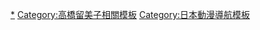 {{Navbox
|name = 亂馬½
|title = [[亂馬½|亂馬{{math|{{sfrac|1|2}}}}]]
|groupstyle = text-align:center;
| group1 = 作品
|  abbr1 = 作品
|  list1 = {{Navbox|child
| groupstyle = width:8em
| liststyle  = width:auto
|group1 = 媒介展開
|list1 = [[亂馬½#電視動畫|電視動畫]]（[[亂馬½#亂馬½（第1期）|亂馬{{math|{{sfrac|1|2}}}}]] &#124; [[亂馬½#亂馬½ 熱鬥篇|亂馬{{math|{{sfrac|1|2}}}} 熱鬥篇]]） &#124; OVA（[[亂馬½#OVA|1993年－1996年發行]] &#124; {{link-ja|亂馬½ 惡夢！春眠香|らんま1/2 悪夢!春眠香|惡夢！春眠香}}） &#124; [[亂馬½#劇場版|電影動畫]]（{{link-ja|亂馬½：中國寢崑崙大決戰！規則無視的激鬥篇!!|らんま1/2 中国寝崑崙大決戦! 掟やぶりの激闘篇!!|第1部}} &#124; {{link-ja|亂馬½：決戰桃幻鄉！奪回新娘子!!|らんま1/2 決戦桃幻郷! 花嫁を奪りもどせ!!|第2部}} &#124; {{link-ja|亂馬½：超無差別決戰！亂馬隊VS傳說的鳳凰|らんま1/2 超無差別決戦! 乱馬チームVS伝説の鳳凰|第3部}}） &#124; [[亂馬½#電視劇|電視劇]]
|group2 = [[亂馬½#遊戲列表|遊戲]]
|list2 = {{link-ja|亂馬½ (Game Boy版遊戲)|らんま1/2 (ゲームボーイ)|亂馬{{math|{{sfrac|1|2}}}} (GB)}} &#124; {{link-ja|亂馬½ (PC-Engine版遊戲)|らんま1/2 (PCエンジン)|亂馬{{math|{{sfrac|1|2}}}} (PC-Engine)}} &#124; {{link-ja|亂馬½ 飛龍傳說|らんま1/2 飛龍伝説|飛龍傳說}} &#124; {{link-ja|亂馬½ 囚禁的新娘|らんま1/2 とらわれの花嫁|囚禁的新娘}} &#124; {{link-ja|亂馬½ 町內激鬥篇|らんま1/2 町内激闘篇|町内激闘篇}} &#124; [[亂馬½ 熱烈格鬥篇|熱烈格鬥篇]] &#124; {{link-ja|亂馬½ 打倒，元祖無差別格鬥流！|らんま1/2 打倒、元祖無差別格闘流!|打倒，元祖無差別格鬥流！}} &#124; {{link-ja|亂馬½ 爆烈亂鬥篇|らんま1/2 爆烈乱闘篇|爆烈亂鬥篇}} &#124; {{link-ja|亂馬½ 白蘭愛歌|らんま1/2 白蘭愛歌|白蘭愛歌}} &#124; [[亂馬½ 格劇問答!!|格劇問答!!]] &#124; {{link-ja|亂馬½ 朱貓團的秘寶|らんま1/2 朱猫団的秘宝|朱貓團的秘寶}} &#124; [[亂馬½ 超技亂舞篇|超技亂舞篇]] &#124; [[亂馬½ 奧義邪暗拳|奧義邪暗拳]] &#124; [[亂馬½ Battle Renaissance|Battle Renaissance]]
}}
| group2 = 主題歌
|  abbr2 = 主題歌
|  list2 = {{Navbox|child
| groupstyle = width:8em;
| liststyle = width:auto;
| group1 = 電視動畫
|  abbr1 = 主題歌
|  list1 = {{Navbox|child
| groupstyle = width:4em;
| liststyle = width:auto;
| group1 = OP
|list1 = [[別讓我成為潑婦]] &#124; {{link-ja|Little☆Date|リトル☆デイト}} &#124; [[夏天的朋友/滿滿的回憶|滿滿的回憶]] &#124; [[絕對！Part2]] &#124; [[地球管弦樂隊]] &#124; [[已不再哭泣]] &#124; [[Love Seeker CAN'T STOP IT]]
|group2 = ED
|list2 = [[貫徹我的意志]] &#124; [[EQUAL羅曼史]] &#124; [[咚·嘜來來少年 ～Don't mind lay-lay-Boy～]] &#124; [[倫巴達☆RANMA]] &#124; [[Present (東京少年單曲)|Present]] &#124; [[Friends (YAWMIN單曲)|Friends]] &#124; [[麗春花 (中嶋美智代單曲)|麗春花]] &#124; [[POSITIVE]] &#124; [[彩虹和太陽的山丘]]
}}
|group2 = OVA
|abbr2 = 主題歌
|list2 = {{Navbox|child
| groupstyle = width:4em;
| liststyle = width:auto;
|group1 = OP
|list1 = [[Love Panic！]] &#124; [[亂馬½ DoCo First|從現在開始的我們]] &#124; [[亂馬½ DoCo☆Second|上課中的小學]] &#124; [[亂馬½ DoCo☆Second|光輝和天空和你的呼喚]] &#124; [[夏天的朋友/滿滿的回憶#DoCo翻唱版|滿滿的回憶]] &#124; [[亂馬½ DoCo☆Second|兩種複雜的心情]]
|group2 = ED
|list2 = [[亂馬和小茜的敘事曲]] &#124; [[亂馬½ DoCo☆Second|充滿清新的耶誕節]] &#124; [[亂馬½ DoCo First|紅色鞋子的星期天]] &#124; [[亂馬½ DoCo First|稍稍傾斜的坡道]] &#124; [[亂馬½ DoCo☆Second|一個戀愛逝去了]] &#124; [[亂馬½ DoCo First|他]]
}}
|group3 = 電影動畫
|list3 = [[IT'S LOVE]] &#124; [[在我眼中的行進曲|a Piece of Love]] &#124; [[亂馬½ DoCo☆Second|不會結束的暑假]] &#124; [[亂馬½ DoCo First|謊言]]
|group4 = 電視劇
|list4 = [[滴答☆2NITE]]
}}
|group3 = [[亂馬½角色列表|登場人物]]
|list3 = [[早乙女亂馬]] &#124; [[亂馬½#天道家|天道茜]] &#124; {{link-ja|天道靡|天道なびき}} &#124; {{link-ja|天道霞|天道かすみ}} &#124; {{link-ja|天道早雲|天道早雲}} &#124; {{link-ja|早乙女玄馬|早乙女玄馬}} &#124; {{link-ja|早乙女佳香|早乙女のどか}} &#124; {{link-ja|九能帶刀|九能帯刀}} &#124; {{link-ja|響良牙|響良牙}} &#124; {{link-ja|久遠寺右京|久遠寺右京}} &#124; {{link-ja|珊璞 (亂馬½)|シャンプー (らんま1/2)|珊璞}} &#124; {{link-ja|沐絲 (亂馬½)|ムース (らんま1/2)|沐絲}} &#124; {{link-ja|九能小太刀|九能小太刀}} &#124; {{link-ja|八寶齋|八宝斎}} &#124; {{link-ja|可倫 (亂馬½)|コロン (らんま1/2)|可倫}} &#124; {{link-ja|九能校長|九能校長}} &#124; {{link-ja|小乃東風|小乃東風}} &#124; {{link-ja|五寸釘光|五寸釘光}} &#124; {{link-ja|褲襪太郎|パンスト太郎}} &#124; {{link-ja|二之宮雛子|二ノ宮ひな子}} &#124; {{link-ja|雲龍明|雲竜あかり}} &#124; {{link-ja|小夏 (亂馬½)|小夏 (らんま1/2)|小夏}}
|group4 = 相關項目
|list4 = [[高橋留美子]] &#124; {{link-ja|西尾悅子|西尾悦子}} &#124; [[亂馬½#背景|咒泉鄉]] &#124; {{link-ja|亂馬的歌劇團御一行樣|乱馬的歌劇団御一行様}} &#124; {{link-ja|DoCo|DoCo}} &#124; {{link-ja|November Rain (林原惠單曲)|November Rain (林原めぐみの曲)|November Rain}} &#124;  [[高橋洋子|YAWMIN]] &#124; [[週刊少年Sunday]] &#124; [[小學館]] &#124; [[富士電視台]] &#124; [[日本電視台]] &#124; [[Kitty film]] &#124; [[STUDIO DEEN]] &#124; {{link-ja|富士電視台週六晚間7時時段動畫|フジテレビ系列土曜夜7時台枠のアニメ}} &#124; {{link-ja|Teens黃金時段|ティーンズゴールデンタイム}} &#124; {{link-ja|週五動畫園區|金曜アニメランド}}
}}<noinclude>
{{DEFAULTSORT:Ranma 1/2}}
[[Category:亂馬½|*]]
[[Category:高橋留美子相關模板]]
[[Category:日本動漫導航模板]]
</noinclude>